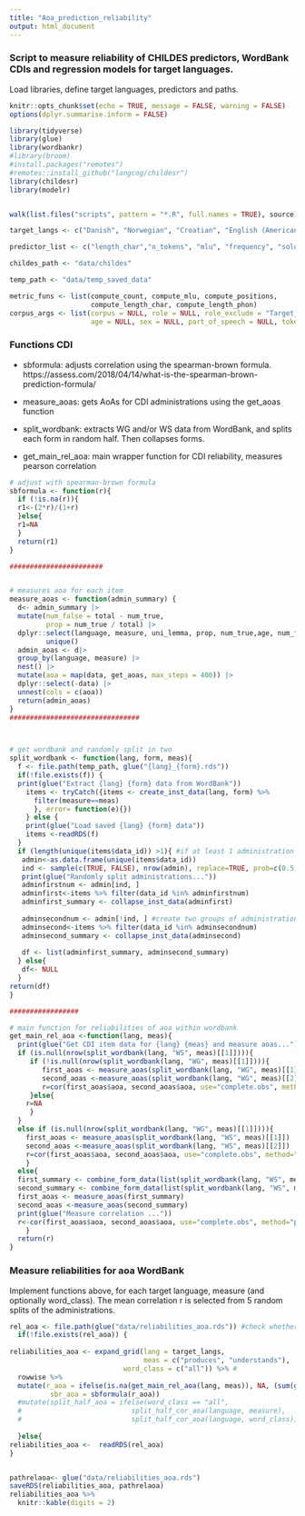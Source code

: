 ```yaml
---
title: "Aoa_prediction_reliability"
output: html_document
---
```


### Script to measure reliability of CHILDES predictors, WordBank CDIs and regression models for target languages. 

Load libraries, define target languages, predictors and paths.
```r
knitr::opts_chunk$set(echo = TRUE, message = FALSE, warning = FALSE)
options(dplyr.summarise.inform = FALSE)

library(tidyverse)
library(glue)
library(wordbankr)
#library(broom)
#install.packages("remotes")
#remotes::install_github("langcog/childesr")
library(childesr)
library(modelr)


walk(list.files("scripts", pattern = "*.R", full.names = TRUE), source)

target_langs <- c("Danish", "Norwegian", "Croatian", "English (American)", "Italian", "Spanish (Mexican)", "Turkish", "Swedish", "French (Quebecois)", "Russian")

predictor_list <- c("length_char","n_tokens", "mlu", "frequency", "solo_frequency", "first_frequency", "final_frequency")

childes_path <- "data/childes"

temp_path <- "data/temp_saved_data"

metric_funs <- list(compute_count, compute_mlu, compute_positions,
                    compute_length_char, compute_length_phon)
corpus_args <- list(corpus = NULL, role = NULL, role_exclude = "Target_Child",
                    age = NULL, sex = NULL, part_of_speech = NULL, token = "*")

```


### Functions CDI

* sbformula: adjusts correlation using the spearman-brown formula. https://assess.com/2018/04/14/what-is-the-spearman-brown-prediction-formula/

* measure_aoas: gets AoAs for CDI administrations using the get_aoas function

* split_wordbank: extracts WG and/or WS data from WordBank, and splits each form in random half. Then collapses forms.  

* get_main_rel_aoa: main wrapper function for CDI reliability, measures pearson correlation

```r

# adjust with spearman-brown formula
sbformula <- function(r){
  if (!is.na(r)){
  r1<-(2*r)/(1+r)
  }else{
  r1=NA
  }
  return(r1)
}

#######################  


# measures aoa for each item
measure_aoas <- function(admin_summary) {
  d<- admin_summary |>
  mutate(num_false = total - num_true,
         prop = num_true / total) |>
  dplyr::select(language, measure, uni_lemma, prop, num_true,age, num_false, total, items) %>%
         unique()
  admin_aoas <- d|>
  group_by(language, measure) |>
  nest() |>
  mutate(aoa = map(data, get_aoas, max_steps = 400)) |>
  dplyr::select(-data) |>
  unnest(cols = c(aoa))
  return(admin_aoas)
}
################################



# get wordbank and randomly split in two
split_wordbank <- function(lang, form, meas){
  f <- file.path(temp_path, glue("{lang}_{form}.rds"))
  if(!file.exists(f)) {
  print(glue("Extract {lang} {form} data from WordBank"))
    items <- tryCatch({items <- create_inst_data(lang, form) %>%
      filter(measure==meas)
      }, error= function(e){})
    } else {
    print(glue("Load saved {lang} {form} data"))
    items <-readRDS(f)
  }
  if (length(unique(items$data_id)) >1){ #if at least 1 administration
   admin<-as.data.frame(unique(items$data_id))
   ind <- sample(c(TRUE, FALSE), nrow(admin), replace=TRUE, prob=c(0.5, 0.5))
   print(glue("Randomly split administrations..."))
   adminfirstnum <- admin[ind, ]
   adminfirst<-items %>% filter(data_id %in% adminfirstnum)
   adminfirst_summary <- collapse_inst_data(adminfirst)
   
   adminsecondnum <- admin[!ind, ] #create two groups of administrations
   adminsecond<-items %>% filter(data_id %in% adminsecondnum)
   adminsecond_summary <- collapse_inst_data(adminsecond)
   
   df <- list(adminfirst_summary, adminsecond_summary)
  } else{
   df<- NULL
  }
return(df)
}

#################  

# main function for reliabilities of aoa within wordbank
get_main_rel_aoa <-function(lang, meas){
  print(glue("Get CDI item data for {lang} {meas} and measure aoas..."))
  if (is.null(nrow(split_wordbank(lang, "WS", meas)[[1]]))){
     if (!is.null(nrow(split_wordbank(lang, "WG", meas)[[1]]))){
        first_aoas <- measure_aoas(split_wordbank(lang, "WG", meas)[[1]])
        second_aoas <-measure_aoas(split_wordbank(lang, "WG", meas)[[2]])
        r=cor(first_aoas$aoa, second_aoas$aoa, use="complete.obs", method="pearson")
     }else{
    r=NA
     }
  }
  else if (is.null(nrow(split_wordbank(lang, "WG", meas)[[1]]))){
    first_aoas <- measure_aoas(split_wordbank(lang, "WS", meas)[[1]])
    second_aoas <-measure_aoas(split_wordbank(lang, "WS", meas)[[2]])
    r=cor(first_aoas$aoa, second_aoas$aoa, use="complete.obs", method="pearson")
    } 
  else{   
  first_summary <- combine_form_data(list(split_wordbank(lang, "WS", meas)[[1]], split_wordbank(lang, "WG", meas)[[1]]))
  second_summary <- combine_form_data(list(split_wordbank(lang, "WS", meas)[[2]], split_wordbank(lang, "WG", meas)[[2]]))
  first_aoas <- measure_aoas(first_summary)
  second_aoas <-measure_aoas(second_summary)
  print(glue("Measure correlation ..."))
  r<-cor(first_aoas$aoa, second_aoas$aoa, use="complete.obs", method="pearson") #measure r
    }
  return(r)
}

```



### Measure reliabilities for aoa WordBank

Implement functions above, for each target language, measure (and optionally word_class). The mean correlation r is selected from 5 random splits of the administrations. 

```r

rel_aoa <- file.path(glue("data/reliabilities_aoa.rds")) #check whether cached data exist
  if(!file.exists(rel_aoa)) {
    
reliabilities_aoa <- expand_grid(lang = target_langs,
                                 meas = c("produces", "understands"),
                            word_class = c("all")) %>% # 
  rowwise %>%
  mutate(r_aoa = ifelse(is.na(get_main_rel_aoa(lang, meas)), NA, (sum(get_main_rel_aoa(lang, meas), get_main_rel_aoa(lang, meas), get_main_rel_aoa(lang, meas),get_main_rel_aoa(lang, meas),get_main_rel_aoa(lang, meas)))/5),
          sbr_aoa = sbformula(r_aoa))
  #mutate(split_half_aoa = ifelse(word_class == "all", 
  #                           split_half_cor_aoa(language, measure),
  #                           split_half_cor_aoa(language, word_class)),
        
  }else{
reliabilities_aoa <-  readRDS(rel_aoa)
}


pathrelaoa<- glue("data/reliabilities_aoa.rds")
saveRDS(reliabilities_aoa, pathrelaoa)
reliabilities_aoa %>%
  knitr::kable(digits = 2)

```
